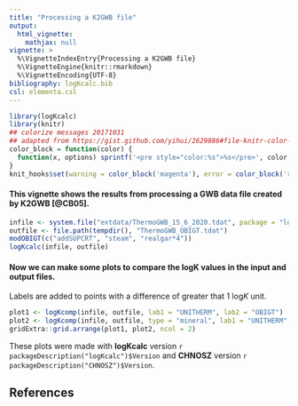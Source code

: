 ```yaml
---
title: "Processing a K2GWB file"
output:
  html_vignette:
    mathjax: null
vignette: >
  %\VignetteIndexEntry{Processing a K2GWB file}
  %\VignetteEngine{knitr::rmarkdown}
  %\VignetteEncoding{UTF-8}
bibliography: logKcalc.bib
csl: elementa.csl
---
```


<!-- https://gomakethings.com/how-to-break-an-image-out-of-its-parent-container-with-css/ -->
<style>
@media (min-width: 700px) {
  .full-width {
    left: 50%;
    margin-left: -50vw;
    margin-right: -50vw;
    max-width: 100vw;
    position: relative;
    right: 50%;
    width: 100vw;
  }
}
@media (min-width: 1020px) {
  .full-width {
    left: 50vw; /* fallback if needed */
    left: calc(50vw - 160px);
    width: 1000px;
    position: relative;
    background-color: #9ecff7;
    padding:10px;
  }
}
</style>

```r
library(logKcalc)
library(knitr)
## colorize messages 20171031
## adapted from https://gist.github.com/yihui/2629886#file-knitr-color-msg-rnw
color_block = function(color) {
  function(x, options) sprintf('<pre style="color:%s">%s</pre>', color, x)
}
knit_hooks$set(warning = color_block('magenta'), error = color_block('red'), message = color_block('blue'))
```

#### This vignette shows the results from processing a GWB data file created by K2GWB [@CB05].

```r
infile <- system.file("extdata/ThermoGWB_15_6_2020.tdat", package = "logKcalc")
outfile <- file.path(tempdir(), "ThermoGWB_OBIGT.tdat")
modOBIGT(c("addSUPCRT", "steam", "realgar*4"))
logKcalc(infile, outfile)
```

#### Now we can make some plots to compare the logK values in the input and output files.

Labels are added to points with a difference of greater that 1 log*K* unit.

```r
plot1 <- logKcomp(infile, outfile, lab1 = "UNITHERM", lab2 = "OBIGT")
plot2 <- logKcomp(infile, outfile, type = "mineral", lab1 = "UNITHERM", lab2 = "OBIGT")
gridExtra::grid.arrange(plot1, plot2, ncol = 2)
```

These plots were made with **logKcalc** version `r packageDescription("logKcalc")$Version` and **CHNOSZ** version `r packageDescription("CHNOSZ")$Version`.

## References
